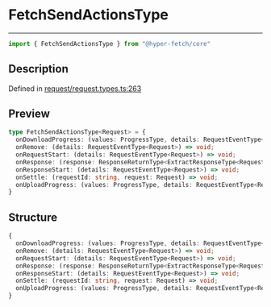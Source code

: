 

# FetchSendActionsType

<div class="api-docs__separator" data-reactroot="">

---

</div><div class="api-docs__import" data-reactroot="">

```ts
import { FetchSendActionsType } from "@hyper-fetch/core"
```

</div><div class="api-docs__section">

## Description

</div><div class="api-docs__description"><span class="api-docs__do-not-parse">



</span></div><p class="api-docs__definition">

Defined in [request/request.types.ts:263](https://github.com/BetterTyped/hyper-fetch/blob/c3e2c45/packages/core/src/request/request.types.ts#L263)

</p><div class="api-docs__section">

## Preview

</div><div class="api-docs__preview type">

```ts
type FetchSendActionsType<Request> = {
  onDownloadProgress: (values: ProgressType, details: RequestEventType<Request>) => void; 
  onRemove: (details: RequestEventType<Request>) => void; 
  onRequestStart: (details: RequestEventType<Request>) => void; 
  onResponse: (response: ResponseReturnType<ExtractResponseType<Request>, ExtractErrorType<Request>, ExtractAdapterType<Request>>, details: ResponseDetailsType) => void; 
  onResponseStart: (details: RequestEventType<Request>) => void; 
  onSettle: (requestId: string, request: Request) => void; 
  onUploadProgress: (values: ProgressType, details: RequestEventType<Request>) => void; 
}
```

</div><div class="api-docs__section">

## Structure

</div><div class="api-docs__returns">

```ts
{
  onDownloadProgress: (values: ProgressType, details: RequestEventType<Request>) => void;
  onRemove: (details: RequestEventType<Request>) => void;
  onRequestStart: (details: RequestEventType<Request>) => void;
  onResponse: (response: ResponseReturnType<ExtractResponseType<Request>, ExtractErrorType<Request>, ExtractAdapterType<Request>>, details: ResponseDetailsType) => void;
  onResponseStart: (details: RequestEventType<Request>) => void;
  onSettle: (requestId: string, request: Request) => void;
  onUploadProgress: (values: ProgressType, details: RequestEventType<Request>) => void;
}
```

</div>